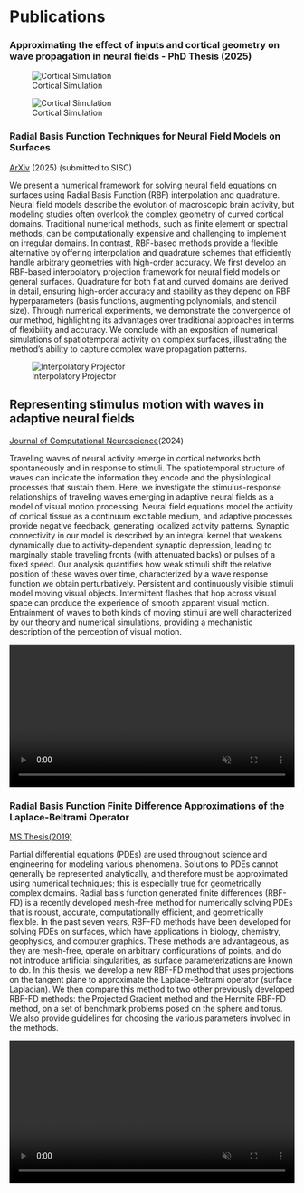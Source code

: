 # Publications

### Approximating the effect of inputs and cortical geometry on wave propagation in neural fields - PhD Thesis (2025)

![Cortical Simulation](https://raw.githubusercontent.com/shawsa/neural-fields-rbf/main/readme_images/cortex_figure.png)

![Cortical Simulation](https://raw.githubusercontent.com/shawsa/neural-fields-rbf/main/readme_images/cortex_figure.png)

### Radial Basis Function Techniques for Neural Field Models on Surfaces
[ArXiv](https://arxiv.org/abs/2504.13379) (2025) (submitted to SISC)

We present a numerical framework for solving neural field equations on surfaces
using Radial Basis Function (RBF) interpolation and quadrature. Neural field
models describe the evolution of macroscopic brain activity, but modeling studies
often overlook the complex geometry of curved cortical domains. Traditional
numerical methods, such as finite element or spectral methods, can be
computationally expensive and challenging to implement on irregular domains.
In contrast, RBF-based methods provide a flexible alternative by offering
interpolation and quadrature schemes that efficiently handle arbitrary
geometries with high-order accuracy. We first develop an RBF-based interpolatory
projection framework for neural field models on general surfaces. Quadrature for
both flat and curved domains are derived in detail, ensuring high-order accuracy
and stability as they depend on RBF hyperparameters (basis functions, augmenting
polynomials, and stencil size). Through numerical experiments, we demonstrate
the convergence of our method, highlighting its advantages over traditional
approaches in terms of flexibility and accuracy. We conclude with an exposition
of numerical simulations of spatiotemporal activity on complex surfaces,
illustrating the method's ability to capture complex wave propagation patterns.

![Interpolatory Projector](https://raw.githubusercontent.com/shawsa/shawsa.github.io/refs/heads/master/presentations/20250509_defense/media/presentation_projection_interp.gif)

## Representing stimulus motion with waves in adaptive neural fields
[Journal of Computational Neuroscience](https://link.springer.com/article/10.1007/s10827-024-00869-z)(2024)

Traveling waves of neural activity emerge in cortical networks both spontaneously
and in response to stimuli. The spatiotemporal structure of waves can indicate
the information they encode and the physiological processes that sustain them.
Here, we investigate the stimulus-response relationships of traveling waves
emerging in adaptive neural fields as a model of visual motion processing.
Neural field equations model the activity of cortical tissue as a continuum
excitable medium, and adaptive processes provide negative feedback, generating
localized activity patterns. Synaptic connectivity in our model is described by
an integral kernel that weakens dynamically due to activity-dependent synaptic
depression, leading to marginally stable traveling fronts (with attenuated backs)
or pulses of a fixed speed. Our analysis quantifies how weak stimuli shift the
relative position of these waves over time, characterized by a wave response
function we obtain perturbatively. Persistent and continuously visible stimuli
model moving visual objects. Intermittent flashes that hop across visual space
can produce the experience of smooth apparent visual motion. Entrainment of
waves to both kinds of moving stimuli are well characterized by our theory and
numerical simulations, providing a mechanistic description of the perception of
visual motion.

<video controls loop muted autoplay width="100%">
	<source src="_old-cns/presentations/20250509_defense/media/entrainment_demo.mp4"
	 type="video/mp4"/>
</video>

### Radial Basis Function Finite Difference Approximations of the Laplace-Beltrami Operator
[MS Thesis(2019)](https://scholarworks.boisestate.edu/td/1587/)

Partial differential equations (PDEs) are used throughout science and engineering
for modeling various phenomena. Solutions to PDEs cannot generally be represented
analytically, and therefore must be approximated using numerical techniques; this
is especially true for geometrically complex domains. Radial basis function
generated finite differences (RBF-FD) is a recently developed mesh-free method
for numerically solving PDEs that is robust, accurate, computationally efficient,
and geometrically flexible. In the past seven years, RBF-FD methods have been
developed for solving PDEs on surfaces, which have applications in biology,
chemistry, geophysics, and computer graphics. These methods are advantageous,
as they are mesh-free, operate on arbitrary configurations of points, and do not
introduce artificial singularities, as surface parameterizations are known to do.
In this thesis, we develop a new RBF-FD method that uses projections on the
tangent plane to approximate the Laplace-Beltrami operator (surface Laplacian).
We then compare this method to two other previously developed RBF-FD methods:
the Projected Gradient method and the Hermite RBF-FD method, on a set of benchmark
problems posed on the sphere and torus. We also provide guidelines for choosing
the various parameters involved in the methods.

<video controls loop muted autoplay width="100%">
	<source src="_old-cns/presentations/20250509_defense/media/bunny_spots.mp4"
	 type="video/mp4"/>
</video>
